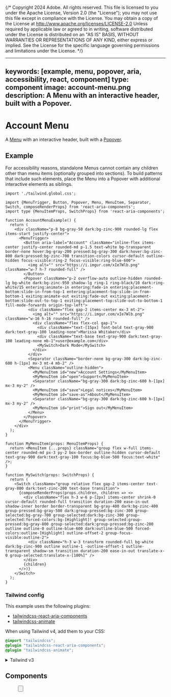 {/* Copyright 2024 Adobe. All rights reserved.
This file is licensed to you under the Apache License, Version 2.0 (the "License");
you may not use this file except in compliance with the License. You may obtain a copy
of the License at http://www.apache.org/licenses/LICENSE-2.0
Unless required by applicable law or agreed to in writing, software distributed under
the License is distributed on an "AS IS" BASIS, WITHOUT WARRANTIES OR REPRESENTATIONS
OF ANY KIND, either express or implied. See the License for the specific language
governing permissions and limitations under the License. */}



---
keywords: [example, menu, popover, aria, accessibility, react, component]
type: component
image: account-menu.png
description: A Menu with an interactive header, built with a Popover.
---

# Account Menu

A [Menu](../Menu.html) with an interactive header, built with a [Popover](../Popover.html).

## Example

For accessibility reasons, standalone Menus cannot contain any children other than menu items (optionally grouped into sections). To build patterns that include such elements, place the Menu into a Popover with additional interactive elements as siblings.

```tsx import
import './tailwind.global.css';
```

```tsx example standalone
import {MenuTrigger, Button, Popover, Menu, MenuItem, Separator, Switch, composeRenderProps} from 'react-aria-components';
import type {MenuItemProps, SwitchProps} from 'react-aria-components';

function AccountMenuExample() {
  return (
    <div className="p-8 bg-gray-50 dark:bg-zinc-900 rounded-lg flex items-start justify-center">
      <MenuTrigger>
        <Button aria-label="Account" className="inline-flex items-center justify-center rounded-md p-1.5 text-white bg-transparent border-none hover:bg-gray-200 pressed:bg-gray-300 dark:hover:bg-zinc-800 dark:pressed:bg-zinc-700 transition-colors cursor-default outline-hidden focus-visible:ring-2 focus-visible:ring-blue-600">
          <img alt="" src="https://i.imgur.com/xIe7Wlb.png" className="w-7 h-7 rounded-full" />
        </Button>
        <Popover className="p-2 overflow-auto outline-hidden rounded-lg bg-white dark:bg-zinc-950 shadow-lg ring-1 ring-black/10 dark:ring-white/15 entering:animate-in entering:fade-in entering:placement-bottom:slide-in-from-top-1 entering:placement-top:slide-in-from-bottom-1 exiting:animate-out exiting:fade-out exiting:placement-bottom:slide-out-to-top-1 exiting:placement-top:slide-out-to-bottom-1 fill-mode-forwards origin-top-left">
          <div className="flex gap-2 items-center mx-3 mt-2">
            <img alt="" src="https://i.imgur.com/xIe7Wlb.png" className="w-16 h-16 rounded-full" />
            <div className="flex flex-col gap-1">
              <div className="text-[15px] font-bold text-gray-900 dark:text-gray-100 leading-none">Marissa Whitaker</div>
              <div className="text-base text-gray-900 dark:text-gray-100 leading-none mb-1">user@example.com</div>
              <MySwitch>Dark Mode</MySwitch>
            </div>
          </div>
          <Separator className="border-none bg-gray-300 dark:bg-zinc-600 h-[1px] mx-3 mt-4 mb-2" />
          <Menu className="outline-hidden">
            <MyMenuItem id="new">Account Settings</MyMenuItem>
            <MyMenuItem id="open">Support</MyMenuItem>
            <Separator className="bg-gray-300 dark:bg-zinc-600 h-[1px] mx-3 my-2" />
            <MyMenuItem id="save">Legal notices</MyMenuItem>
            <MyMenuItem id="save-as">About</MyMenuItem>
            <Separator className="bg-gray-300 dark:bg-zinc-600 h-[1px] mx-3 my-2" />
            <MyMenuItem id="print">Sign out</MyMenuItem>
          </Menu>
        </Popover>
      </MenuTrigger>
    </div>
  );
}

function MyMenuItem(props: MenuItemProps) {
  return <MenuItem {...props} className="group flex w-full items-center rounded-md px-3 py-2 box-border outline-hidden cursor-default text-gray-900 dark:text-gray-100 focus:bg-blue-500 focus:text-white" />;
}

function MySwitch(props: SwitchProps) {
  return (
    <Switch className="group relative flex gap-2 items-center text-gray-800 dark:text-zinc-200 text-base transition">
      {composeRenderProps(props.children, children => <>
        <div className="flex h-3 w-6 p-[2px] items-center shrink-0 cursor-default rounded-full transition duration-200 ease-in-out shadow-inner border border-transparent bg-gray-400 dark:bg-zinc-400 group-pressed:bg-gray-500 dark:group-pressed:bg-zinc-300 group-selected:bg-gray-700 group-selected:dark:bg-zinc-300 group-selected:forced-colors:bg-[Highlight]! group-selected:group-pressed:bg-gray-800 group-selected:dark:group-pressed:bg-zinc-200 outline outline-0 outline-blue-600 dark:outline-blue-500 forced-colors:outline-[Highlight] outline-offset-2 group-focus-visible:outline-2">
          <div className="h-3 w-3 transform rounded-full bg-white dark:bg-zinc-900 outline outline-1 -outline-offset-1 outline-transparent shadow-sm transition duration-200 ease-in-out translate-x-0 group-selected:translate-x-[100%]" />
        </div>
        {children}
      </>)}
    </Switch>
  );
}
```

### Tailwind config

This example uses the following plugins:

* [tailwindcss-react-aria-components](../styling.html#plugin)
* [tailwindcss-animate](https://github.com/jamiebuilds/tailwindcss-animate)

When using Tailwind v4, add them to your CSS:

```css render=false
@import "tailwindcss";
@plugin "tailwindcss-react-aria-components";
@plugin "tailwindcss-animate";
```

<details>

<summary style={{fontWeight: 'bold'}}><ChevronRight size="S" /> Tailwind v3</summary>

When using Tailwind v3, add the plugins to your `tailwind.config.js` instead:

```tsx
module.exports = {
  // ...
  plugins: [
    require('tailwindcss-react-aria-components'),
    require('tailwindcss-animate')
  ]
};
```

**Note**: When using Tailwind v3, install `tailwindcss-react-aria-components` version 1.x instead of 2.x.

</details>

## Components

<section className={styles.cardGroup} data-size="small">

<ExampleCard
  url="../Menu.html"
  title="Menu"
  description="A menu displays a list of actions or options that a user can choose.">
  <Menu style={{background: 'var(--anatomy-gray-100)', width: 'calc(100% - 20px)', padding: 10, maxHeight: 132}} />
</ExampleCard>

<ExampleCard
  url="../Button.html"
  title="Button"
  description="A button allows a user to perform an action.">
  <Button />
</ExampleCard>

<ExampleCard
  url="../Popover.html"
  title="Popover"
  description="A popover displays content in context with a trigger element.">
  <Popover />
</ExampleCard>

<ExampleCard
  url="../Dialog.html"
  title="Dialog"
  description="A dialog is an overlay shown above other content in an application.">
  <Dialog />
</ExampleCard>

</section>

